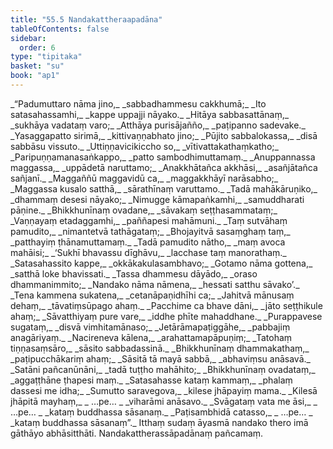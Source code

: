 ```yaml
---
title: "55.5 Nandakattheraapadāna"
tableOfContents: false
sidebar:
  order: 6
type: "tipitaka"
basket: "su"
book: "ap1"
---
```



<DynamicBreadcrumb />

<Division number="143" book="ap1">

<Paragraph number="7485" type="verses" book="ap1">
_“Padumuttaro nāma jino,_  
_sabbadhammesu cakkhumā;_  
_Ito satasahassamhi,_  
_kappe uppajji nāyako._  

</Paragraph>

</Division>
<Division number="144" book="ap1">

<Paragraph number="7486" type="verses" book="ap1">
_Hitāya sabbasattānaṃ,_  
_sukhāya vadataṃ varo;_  
_Atthāya purisājañño,_  
_paṭipanno sadevake._  

</Paragraph>

</Division>
<Division number="145" book="ap1">

<Paragraph number="7487" type="verses" book="ap1">
_Yasaggapatto sirimā,_  
_kittivaṇṇabhato jino;_  
_Pūjito sabbalokassa,_  
_disā sabbāsu vissuto._  

</Paragraph>

</Division>
<Division number="146" book="ap1">

<Paragraph number="7488" type="verses" book="ap1">
_Uttiṇṇavicikiccho so,_  
_vītivattakathaṃkatho;_  
_Paripuṇṇamanasaṅkappo,_  
_patto sambodhimuttamaṃ._  

</Paragraph>

</Division>
<Division number="147" book="ap1">

<Paragraph number="7489" type="verses" book="ap1">
_Anuppannassa maggassa,_  
_uppādetā naruttamo;_  
_Anakkhātañca akkhāsi,_  
_asañjātañca sañjanī._  

</Paragraph>

</Division>
<Division number="148" book="ap1">

<Paragraph number="7490" type="verses" book="ap1">
_Maggaññū maggavidū ca,_  
_maggakkhāyī narāsabho;_  
_Maggassa kusalo satthā,_  
_sārathīnaṃ varuttamo._  

</Paragraph>

</Division>
<Division number="149" book="ap1">

<Paragraph number="7491" type="verses" book="ap1">
_Tadā mahākāruṇiko,_  
_dhammaṃ desesi nāyako;_  
_Nimugge kāmapaṅkamhi,_  
_samuddharati pāṇine._  

</Paragraph>

</Division>
<Division number="150" book="ap1">

<Paragraph number="7492" type="verses" book="ap1">
_Bhikkhunīnaṃ ovadane,_  
_sāvakaṃ seṭṭhasammataṃ;_  
_Vaṇṇayaṃ etadaggamhi,_  
_paññapesi mahāmuni._  

</Paragraph>

</Division>
<Division number="151" book="ap1">

<Paragraph number="7493" type="verses" book="ap1">
_Taṃ sutvāhaṃ pamudito,_  
_nimantetvā tathāgataṃ;_  
_Bhojayitvā sasaṃghaṃ taṃ,_  
_patthayiṃ ṭhānamuttamaṃ._  

</Paragraph>

</Division>
<Division number="152" book="ap1">

<Paragraph number="7494" type="verses" book="ap1">
_Tadā pamudito nātho,_  
_maṃ avoca mahāisi;_  
_‘Sukhī bhavassu dīghāvu,_  
_lacchase taṃ manorathaṃ._  

</Paragraph>

</Division>
<Division number="153" book="ap1">

<Paragraph number="7495" type="verses" book="ap1">
_Satasahassito kappe,_  
_okkākakulasambhavo;_  
_Gotamo nāma gottena,_  
_satthā loke bhavissati._  

</Paragraph>

</Division>
<Division number="154" book="ap1">

<Paragraph number="7496" type="verses" book="ap1">
_Tassa dhammesu dāyādo,_  
_oraso dhammanimmito;_  
_Nandako nāma nāmena,_  
_hessati satthu sāvako’._  

</Paragraph>

</Division>
<Division number="155" book="ap1">

<Paragraph number="7497" type="verses" book="ap1">
_Tena kammena sukatena,_  
_cetanāpaṇidhīhi ca;_  
_Jahitvā mānusaṃ dehaṃ,_  
_tāvatiṃsūpago ahaṃ._  

</Paragraph>

</Division>
<Division number="156" book="ap1">

<Paragraph number="7498" type="verses" book="ap1">
_Pacchime ca bhave dāni,_  
_jāto seṭṭhikule ahaṃ;_  
_Sāvatthiyaṃ pure vare,_  
_iddhe phīte mahaddhane._  

</Paragraph>

</Division>
<Division number="157" book="ap1">

<Paragraph number="7499" type="verses" book="ap1">
_Purappavese sugataṃ,_  
_disvā vimhitamānaso;_  
_Jetārāmapaṭiggāhe,_  
_pabbajiṃ anagāriyaṃ._  

</Paragraph>

</Division>
<Division number="158" book="ap1">

<Paragraph number="7500" type="verses" book="ap1">
_Nacireneva kālena,_  
_arahattamapāpuṇiṃ;_  
_Tatohaṃ tiṇṇasaṃsāro,_  
_sāsito sabbadassinā._  

</Paragraph>

</Division>
<Division number="159" book="ap1">

<Paragraph number="7501" type="verses" book="ap1">
_Bhikkhunīnaṃ dhammakathaṃ,_  
_paṭipucchākariṃ ahaṃ;_  
_Sāsitā tā mayā sabbā,_  
_abhaviṃsu anāsavā._  

</Paragraph>

</Division>
<Division number="160" book="ap1">

<Paragraph number="7502" type="verses" book="ap1">
_Satāni pañcanūnāni,_  
_tadā tuṭṭho mahāhito;_  
_Bhikkhunīnaṃ ovadataṃ,_  
_aggaṭṭhāne ṭhapesi maṃ._  

</Paragraph>

</Division>
<Division number="161" book="ap1">

<Paragraph number="7503" type="verses" book="ap1">
_Satasahasse kataṃ kammaṃ,_  
_phalaṃ dassesi me idha;_  
_Sumutto saravegova,_  
_kilese jhāpayiṃ mama._  

</Paragraph>

</Division>
<Division number="162" book="ap1">

<Paragraph number="7504" type="verses" book="ap1">
_Kilesā jhāpitā mayhaṃ,_  
_ …pe… _  
_viharāmi anāsavo._  

</Paragraph>

</Division>
<Division number="163" book="ap1">

<Paragraph number="7505" type="verses" book="ap1">
_Svāgataṃ vata me āsi,_  
_ …pe… _  
_kataṃ buddhassa sāsanaṃ._  

</Paragraph>

</Division>
<Division number="164" book="ap1">

<Paragraph number="7506" type="verses" book="ap1">
_Paṭisambhidā catasso,_  
_ …pe… _  
_kataṃ buddhassa sāsanaṃ”._  

</Paragraph>

<Paragraph number="7507" book="ap1">
Itthaṃ sudaṃ āyasmā nandako thero imā gāthāyo abhāsitthāti.

</Paragraph>
</Division>

<Paragraph number="7508" type="center" book="ap1">
Nandakattherassāpadānaṃ pañcamaṃ.
</Paragraph>